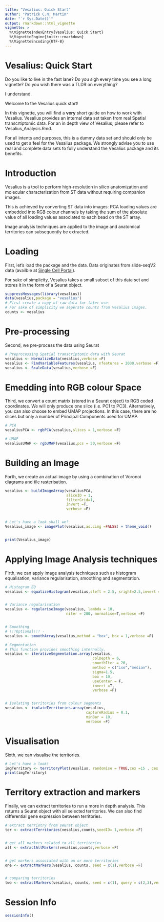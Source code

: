 ```yaml
---
title: "Vesalius: Quick Start"
author: "Patrick C.N. Martin"
date: "`r Sys.Date()`"
output: rmarkdown::html_vignette
vignette: >
  %\VignetteIndexEntry{Vesalius: Quick Start}
  %\VignetteEngine{knitr::rmarkdown}
  %\VignetteEncoding{UTF-8}
---
```



# Vesalius: Quick Start

Do you like to live in the fast lane? Do you sigh every time you see a long
vignette? Do you wish there was a TLDR on everything?

I understand.

Welcome to the Vesalius quick start!

In this vignette, you will find a **very** short guide on how to work with Vesalius.
Vesalius provides an internal data set taken from real Spatial transcrtiptomic
data. For an in depth view of Vesalius, please refer to Vesalius_Analysis.Rmd.

For all intents and purposes, this is a dummy data set and should only be used
to get a feel for the Vesalius package. We strongly advise you to use real and
complete data sets to fully understand the Vesalius package and its benefits.  

# Introduction
Vesalius is a tool to perform high-resolution in silico anatomization and
molecular characterization from ST data without requiring companion images.

This is achieved by converting ST data into images: PCA loading values are
embedded into RGB colour channels by taking the sum of the absolute value of all
loading values associated to each bead on the ST array.

Image analysis techniques are applied to the image and anatomical territories
can subsequently be extracted.

# Loading

First, let's load the package and the data. Data originates from slide-seqV2
data (availble at [Single Cell Portal](https://singlecell.broadinstitute.org/single_cell/study/SCP948/robust-decomposition-of-cell-type-mixtures-in-spatial-transcriptomics#study-download)).

For sake of simplicity, Vesalius takes a small subset of this data set and
stores it in the form of a Seurat object.

```r
suppressMessages(library(vesalius))
data(vesalius,package = "vesalius")
# First create a copy of raw data for later use
# For sake of simplicity we seperate counts from Vesalius images.
counts <- vesalius
```

# Pre-processing
Second, we pre-process the data using Seurat

```r
# Preprocessing Spatial transcriptomic data with Seurat
vesalius <- NormalizeData(vesalius,verbose =F)
vesalius <- FindVariableFeatures(vesalius, nfeatures = 2000,verbose =F)
vesalius <- ScaleData(vesalius,verbose =F)

```

# Emedding into RGB colour Space
Third, we convert a count matrix (stored in a Seurat object) to RGB coded
coordinates. We will only produce one slice (i.e. PC1 to PC3). Alternatively,
you can also choose to embed UMAP projections. In this case, there are no
slices but only a number of Principal Components used for UMAP.

```r
# PCA
vesaliusPCA <- rgbPCA(vesalius,slices = 1,verbose =F)

# UMAP
vesaliusUMAP <- rgbUMAP(vesalius,pcs = 30,verbose =F)
```

# Building an Image
Forth, we create an actual image by using a combination of Voronoi diagrams and
tile rasterisation.

```r
vesalius <- buildImageArray(vesaliusPCA,
                            sliceID = 1,
                            filterGrid=1,
                            invert =T,
                            verbose =F)


# Let's have a look shall we?
Vesalius_image <- imagePlot(vesalius,as.cimg =FALSE) + theme_void() 


print(Vesalius_image)

```

# Applying Image Analysis techniques
Firth, we can apply image analysis techniques such as histogram equalisation,
variance regularisation, smoothing and segmentation.

```r
# Histogram EQ
vesalius <- equalizeHistogram(vesalius,sleft = 2.5, sright=2.5,invert =T,verbose =F)


# Variance regularisation
vesalius <- regulariseImage(vesalius, lambda = 10,
                            niter = 200, normalise=T,verbose =F)


# Smoothing
# !!!Optional!!! -
vesalius <- smoothArray(vesalius,method = "box", box = 1,verbose =F)

# Segmentation
# This function provides smoothing internally.
vesalius <- iterativeSegmentation.array(vesalius,
                                        colDepth = 6,
                                        smoothIter = 20,
                                        method = c("iso","median"),
                                        sigma=1.5,
                                        box = 10,
                                        useCenter = F,
                                        invert =T,
                                        verbose =F)


# Isolating territories from colour segments
vesalius <- isolateTerritories.array(vesalius,
                                     captureRadius = 0.1,
                                     minBar = 10,
                                     verbose =F)


```

# Visualisation
Sixth, we can visualise the territories.

```r
# Let's have a look!
imgTerritory <- territoryPlot(vesalius, randomise = TRUE,cex =15 , cex.pt=3.5)
print(imgTerritory)
```  

# Territory extraction and markers

Finally, we can extract territories to run a more in depth analysis. This returns
a Seurat object with all selected territories. We can also find differential gene
expression between territories.


```r
# extract terriotry from seurat object
ter <- extractTerritories(vesalius,counts,seedID= 1,verbose =F)


# get all markers related to all territories
all <- extractAllMarkers(vesalius,counts,verbose =F)


# get markers associated with on or more territories
one <- extractMarkers(vesalius, counts, seed = c(1),verbose =F)


# comparing territories
two <- extractMarkers(vesalius, counts, seed = c(1), query = c(2,3),verbose =F)

```

# Session Info

```r
sessionInfo()
```
